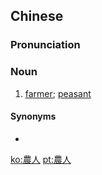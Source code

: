 {{also|农人}}
==Chinese==
{{zh-forms|s=农人}}

===Pronunciation===
{{zh-pron
|m=nóngrén
|c=nung4 jan4
|cat=n
}}

===Noun===
{{zh-noun}}

# [[farmer]]; [[peasant]]

====Synonyms====
* {{zh-l|農民}}

[[ko:農人]]
[[pt:農人]]